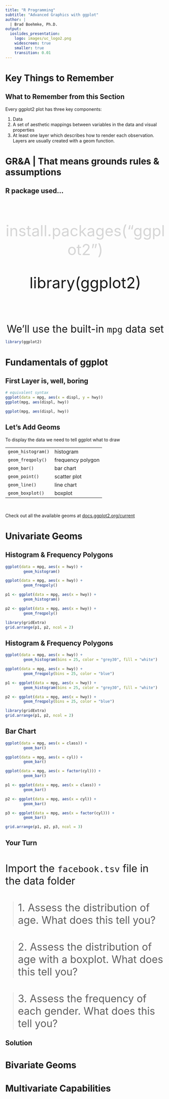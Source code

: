 ```yaml
---
title: "R Programming"
subtitle: "Advanced Graphics with ggplot"
author: | 
  | Brad Boehmke, Ph.D.
output: 
  ioslides_presentation:
    logo: images/uc_logo2.png
    widescreen: true
    smaller: true
    transition: 0.01
---
```



# Key Things to Remember

## What to Remember from this Section

Every ggplot2 plot has three key components:

1. Data
2. A set of aesthetic mappings between variables in the data and visual
properties
3. At least one layer which describes how to render each observation. Layers
are usually created with a geom function.


# GR&A | That means grounds rules & assumptions

## R package used...

<br><br><br>

<center>
<font size="7" color="#d6d6d6">
install.packages("ggplot2")
</font>
</center>

<br>

<center>
<font size="7">
library(ggplot2)
</font>
</center>

<br><br><br><br>

<center>
<font size="6">
We'll use the built-in `mpg` data set
</font>
</center>

```r
library(ggplot2)
```



# Fundamentals of ggplot

## First Layer is, well, boring

```r
# equivalent syntax
ggplot(data = mpg, aes(x = displ, y = hwy))
ggplot(mpg, aes(displ, hwy))
```


```r
ggplot(mpg, aes(displ, hwy))
```

## Let's Add Geoms

To display the data we need to tell ggplot what to draw

-----------------       ----------------------------------     
`geom_histogram()`      histogram
`geom_freqpoly()`       frequency polygon
`geom_bar()`            bar chart
`geom_point()`          scatter plot
`geom_line()`           line chart
`geom_boxplot()`        boxplot
-----------------       ----------------------------------

<br>

Check out all the available geoms at [docs.ggplot2.org/current](docs.ggplot2.org/current)

# Univariate Geoms

## Histogram & Frequency Polygons

```r
ggplot(data = mpg, aes(x = hwy)) +
        geom_histogram()

ggplot(data = mpg, aes(x = hwy)) +
        geom_freqpoly()
```

```r
p1 <- ggplot(data = mpg, aes(x = hwy)) +
        geom_histogram()

p2 <- ggplot(data = mpg, aes(x = hwy)) +
        geom_freqpoly()

library(gridExtra)
grid.arrange(p1, p2, ncol = 2)
```

## Histogram & Frequency Polygons
```r
ggplot(data = mpg, aes(x = hwy)) +
        geom_histogram(bins = 25, color = "grey30", fill = "white")

ggplot(data = mpg, aes(x = hwy)) +
        geom_freqpoly(bins = 25, color = "blue")
```

```r
p1 <- ggplot(data = mpg, aes(x = hwy)) +
        geom_histogram(bins = 25, color = "grey30", fill = "white")

p2 <- ggplot(data = mpg, aes(x = hwy)) +
        geom_freqpoly(bins = 25, color = "blue")

library(gridExtra)
grid.arrange(p1, p2, ncol = 2)
```


## Bar Chart
```r
ggplot(data = mpg, aes(x = class)) +
        geom_bar()

ggplot(data = mpg, aes(x = cyl)) +
        geom_bar()

ggplot(data = mpg, aes(x = factor(cyl))) +
        geom_bar()
```

```r
p1 <- ggplot(data = mpg, aes(x = class)) +
        geom_bar()

p2 <- ggplot(data = mpg, aes(x = cyl)) +
        geom_bar()

p3 <- ggplot(data = mpg, aes(x = factor(cyl))) +
        geom_bar()

grid.arrange(p1, p2, p3, ncol = 3)
```


## Your Turn

<br>

<font size="6">
Import the `facebook.tsv` file in the data folder
</font>

<br>

<blockquote>
<font size="6">
1. Assess the distribution of age. What does this tell you?
</font>
</blockquote>

<br>

<blockquote>
<font size="6">
2. Assess the distribution of age with a boxplot. What does this tell you?
</font>
</blockquote>

<br>

<blockquote>
<font size="6">
3. Assess the frequency of each gender. What does this tell you?
</font>
</blockquote>


## Solution

# Bivariate Geoms



# Multivariate Capabilities



